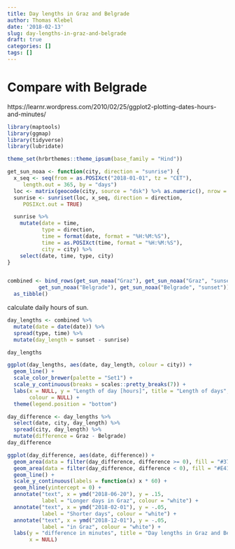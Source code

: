 ```yaml
---
title: Day lengths in Graz and Belgrade
author: Thomas Klebel
date: '2018-02-13'
slug: day-lengths-in-graz-and-belgrade
draft: true
categories: []
tags: []
---
```


# Compare with Belgrade
https://learnr.wordpress.com/2010/02/25/ggplot2-plotting-dates-hours-and-minutes/

```r
library(maptools)
library(ggmap)
library(tidyverse)
library(lubridate)

theme_set(hrbrthemes::theme_ipsum(base_family = "Hind"))
```

```r
get_sun_noaa <- function(city, direction = "sunrise") {
  x_seq <- seq(from = as.POSIXct("2018-01-01", tz = "CET"),
     length.out = 365, by = "days")
  loc <- matrix(geocode(city, source = "dsk") %>% as.numeric(), nrow = 1)
  sunrise <- sunriset(loc, x_seq, direction = direction,
     POSIXct.out = TRUE)

  sunrise %>% 
    mutate(date = time,
           type = direction,
           time = format(date, format = "%H:%M:%S"),
           time = as.POSIXct(time, format = "%H:%M:%S"),
           city = city) %>% 
    select(date, time, type, city)
}


combined <- bind_rows(get_sun_noaa("Graz"), get_sun_noaa("Graz", "sunset"),
          get_sun_noaa("Belgrade"), get_sun_noaa("Belgrade", "sunset")) %>% 
  as_tibble()

```

calculate daily hours of sun.

```r
day_lengths <- combined %>% 
  mutate(date = date(date)) %>% 
  spread(type, time) %>% 
  mutate(day_length = sunset - sunrise)

day_lengths
```


```r
ggplot(day_lengths, aes(date, day_length, colour = city)) +
  geom_line() +
  scale_color_brewer(palette = "Set1") +
  scale_y_continuous(breaks = scales::pretty_breaks(7)) +
  labs(x = NULL, y = "Length of day [hours]", title = "Length of days",
       colour = NULL) +
  theme(legend.position = "bottom")
```


```r
day_difference <- day_lengths %>% 
  select(date, city, day_length) %>% 
  spread(city, day_length) %>% 
  mutate(difference = Graz - Belgrade)
day_difference
```

```r
ggplot(day_difference, aes(date, difference)) +
  geom_area(data = filter(day_difference, difference >= 0), fill = "#377EB8") +
  geom_area(data = filter(day_difference, difference < 0), fill = "#E41A1C") +
  geom_line() +
  scale_y_continuous(labels = function(x) x * 60) +
  geom_hline(yintercept = 0) +
  annotate("text", x = ymd("2018-06-20"), y = .15,
           label = "Longer days in Graz", colour = "white") +
  annotate("text", x = ymd("2018-02-01"), y = -.05,
           label = "Shorter days", colour = "white") +
  annotate("text", x = ymd("2018-12-01"), y = -.05,
           label = "in Graz", colour = "white") +
  labs(y = "difference in minutes", title = "Day lengths in Graz and Belgrade",
       x = NULL)
```
